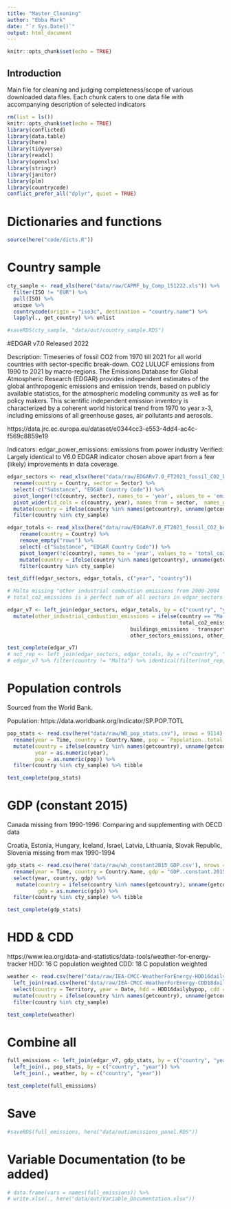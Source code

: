 ```yaml
---
title: "Master_Cleaning"
author: "Ebba Mark"
date: "`r Sys.Date()`"
output: html_document
---
```


```r
knitr::opts_chunk$set(echo = TRUE)
```


## Introduction

Main file for cleaning and judging completeness/scope of various downloaded 
data files. Each chunk caters to one data file with accompanying description of selected indicators

```r
rm(list = ls())
knitr::opts_chunk$set(echo = TRUE)
library(conflicted)
library(data.table)
library(here)
library(tidyverse)
library(readxl)
library(openxlsx)
library(stringr)
library(janitor)
library(plm)
library(countrycode)
conflict_prefer_all("dplyr", quiet = TRUE)

```

# Dictionaries and functions
```r

source(here("code/dicts.R"))

```

# Country sample
```r

cty_sample <- read_xls(here("data/raw/CAPMF_by_Comp_151222.xls")) %>% 
  filter(ISO != "EUR") %>% 
  pull(ISO) %>% 
  unique %>% 
  countrycode(origin = "iso3c", destination = "country.name") %>% 
  lapply(., get_country) %>% unlist

#saveRDS(cty_sample, "data/out/country_sample.RDS")

```

#EDGAR v7.0
Released 2022

Description: Timeseries of fossil CO2 from 1970 till 2021 for all world countries with sector-specific break-down. CO2 LULUCF emissions from 1990 to 2021 by macro-regions. The Emissions Database for Global Atmospheric Research (EDGAR) provides independent estimates of the global anthropogenic emissions and emission trends, based on publicly available statistics, for the atmospheric modeling community as well as for policy makers. This scientific independent emission inventory is characterized by a coherent world historical trend from 1970 to year x-3, including emissions of all greenhouse gases, air pollutants and aerosols.

https://data.jrc.ec.europa.eu/dataset/e0344cc3-e553-4dd4-ac4c-f569c8859e19

Indicators:
edgar_power_emissions: emissions from power industry
Verified: Largely identical to V6.0 EDGAR indicator chosen above apart from a few (likely) improvements in data coverage.

```r
edgar_sectors <- read_xlsx(here("data/raw/EDGARv7.0_FT2021_fossil_CO2_booklet2022.xlsx"), sheet = "fossil_CO2_by_sector_and_countr") %>% 
  rename(country = Country, sector = Sector) %>%
  select(-c("Substance", "EDGAR Country Code")) %>%
  pivot_longer(!c(country, sector), names_to = 'year', values_to = 'emissions', values_transform = c(emissions = as.numeric)) %>%
  pivot_wider(id_cols = c(country, year), names_from = sector,  names_glue = "{sector}_emissions", values_from = emissions) %>% clean_names %>% 
  mutate(country = ifelse(country %in% names(getcountry), unname(getcountry[country]), country), year = as.numeric(year)) %>% 
  filter(country %in% cty_sample)

edgar_totals <- read_xlsx(here("data/raw/EDGARv7.0_FT2021_fossil_CO2_booklet2022.xlsx"), sheet = "fossil_CO2_totals_by_country") %>% 
    rename(country = Country) %>% 
    remove_empty("rows") %>%
    select(-c("Substance", "EDGAR Country Code")) %>%
    pivot_longer(!c(country), names_to = 'year', values_to = 'total_co2_emissions', values_transform = c(total_co2_emissions = as.numeric)) %>%
    mutate(country = ifelse(country %in% names(getcountry), unname(getcountry[country]), country), year = as.numeric(year)) %>% 
    filter(country %in% cty_sample)

test_diff(edgar_sectors, edgar_totals, c("year", "country"))

# Malta missing "other industrial combustion emissions from 2000-2004
# total_co2_emissions is a perfect sum of all sectors in edgar_sectors (test in comment below)

edgar_v7 <- left_join(edgar_sectors, edgar_totals, by = c("country", "year")) %>%
  mutate(other_industrial_combustion_emissions = ifelse(country == "Malta" & year %in% 1970:2004,
                                                        total_co2_emissions - power_industry_emissions -
                                        buildings_emissions - transport_emissions -
                                        other_sectors_emissions, other_industrial_combustion_emissions))

test_complete(edgar_v7)
# not_rep <- left_join(edgar_sectors, edgar_totals, by = c("country", "year"))
# edgar_v7 %>% filter(country != "Malta") %>% identical(filter(not_rep, country != "Malta" ))


```

# Population controls
Sourced from the World Bank.

Population: https://data.worldbank.org/indicator/SP.POP.TOTL

```r

pop_stats <- read.csv(here("data/raw/WB_pop_stats.csv"), nrows = 9114) %>% select(1,3,5) %>% 
  rename(year = Time, country = Country.Name, pop = `Population..total..SP.POP.TOTL.`) %>% 
  mutate(country = ifelse(country %in% names(getcountry), unname(getcountry[country]), country),
         year = as.numeric(year),
         pop = as.numeric(pop)) %>% 
  filter(country %in% cty_sample) %>% tibble

test_complete(pop_stats)

```


# GDP (constant 2015)
Canada missing from 1990-1996: Comparing and supplementing with OECD data

Croatia, Estonia, Hungary, Iceland, Israel, Latvia, Lithuania, Slovak Republic, Slovenia missing from max 1990-1994

```r

gdp_stats <- read.csv(here('data/raw/wb_constant2015_GDP.csv'), nrows = 10199) %>%
  rename(year = Time, country = Country.Name, gdp = "GDP..constant.2015.US....NY.GDP.MKTP.KD.") %>% 
  select(year, country, gdp) %>% 
   mutate(country = ifelse(country %in% names(getcountry), unname(getcountry[country]), country),
          gdp = as.numeric(gdp)) %>% 
  filter(country %in% cty_sample) %>% tibble 

test_complete(gdp_stats)

```

# HDD & CDD
https://www.iea.org/data-and-statistics/data-tools/weather-for-energy-tracker
HDD: 16 C population weighted
CDD: 18 C population weighted
```r

weather <- read.csv(here("data/raw/IEA-CMCC-WeatherForEnergy-HDD16dailybypop-from-2000-to-2022.csv")) %>%
  left_join(read.csv(here("data/raw/IEA-CMCC-WeatherForEnergy-CDD18dailybypop-from-2000-to-2022.csv")), by = c("Territory", "Date")) %>% 
  select(country = Territory, year = Date, hdd = HDD16dailybypop, cdd = CDD18dailybypop) %>% tibble %>% 
  mutate(country = ifelse(country %in% names(getcountry), unname(getcountry[country]), country)) %>% 
  filter(country %in% cty_sample)

test_complete(weather)

```

# Combine all
```r

full_emissions <- left_join(edgar_v7, gdp_stats, by = c("country", "year")) %>%
  left_join(., pop_stats, by = c("country", "year")) %>% 
  left_join(., weather, by = c("country", "year"))

test_complete(full_emissions)

```

# Save
```r

#saveRDS(full_emissions, here("data/out/emissions_panel.RDS"))

```


# Variable Documentation (to be added)
```r

# data.frame(vars = names(full_emissions)) %>% 
# write.xlsx(., here("data/out/Variable_Documentation.xlsx"))

```

